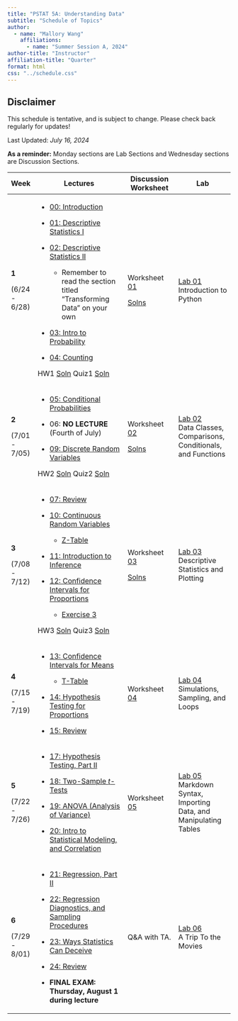 ```yaml
---
title: "PSTAT 5A: Understanding Data"
subtitle: "Schedule of Topics"
author:
  - name: "Mallory Wang"
    affiliations:
      - name: "Summer Session A, 2024"
author-title: "Instructor"
affiliation-title: "Quarter"
format: html
css: "../schedule.css"
---
```


::: callout-caution
## Disclaimer

This schedule is tentative, and is subject to change. Please check back regularly for updates!
:::

Last Updated: *July 16, 2024*\

**As a reminder:** Monday sections are Lab Sections and Wednesday sections are Discussion Sections.



+---------------+---------------------------------------------------------------------------------------------------------------------------------------------------------------------------------------------------------------------------------------------------------------------------------+-------------------------------------------------------------------------------------------------------------------------------------------------------+--------------------------------------------------------------------------------------------------------------------------------------------------------------+
| Week          | Lectures                                                                                                                                                                                                                                                                        | Discussion Worksheet                                                                                                                                  | Lab                                                                                                                                                          |
+===============+=================================================================================================================================================================================================================================================================================+=======================================================================================================================================================+==============================================================================================================================================================+
| **1**         | -   <a href = "Lectures/Lecture00/Lec00.qmd" class = "button label-outline" target = "_blank">00: Introduction</a>                                                                                                                                                              | Worksheet <a href = "../Files/Wkshts/Wksht01_Blank.pdf" class = "button label-outline" target = "_blank">01</a>                                       | <a href = "Labs/Lab01/lab01.qmd" class = "button label-outline" target = "_blank">Lab 01</a> <br /> Introduction to Python                                   |
|               |                                                                                                                                                                                                                                                                                 |                                                                                                                                                       |                                                                                                                                                              |
| (6/24 - 6/28) | -   <a href = "Lectures/Lecture01/Lec01.qmd" class = "button label-outline" target = "_blank">01: Descriptive Statistics I</a>                                                                                                                                                  | <a href = "../Files/Wkshts/Wksht01_Solns.pdf" class = "button label-outline" target = "_blank">Solns</a>                                              |                                                                                                                                                              |
|               |                                                                                                                                                                                                                                                                                 |                                                                                                                                                       |                                                                                                                                                              |
|               | -   <a href = "Lectures/Lecture02/Lec02.qmd" class = "button label-outline" target = "_blank">02: Descriptive Statistics II</a>                                                                                                                                                 |                                                                                                                                                       |                                                                                                                                                              |
|               |                                                                                                                                                                                                                                                                                 |                                                                                                                                                       |                                                                                                                                                              |
|               |     -   Remember to read the section titled "Transforming Data" on your own                                                                                                                                                                                                     |                                                                                                                                                       |                                                                                                                                                              |
|               |                                                                                                                                                                                                                                                                                 |                                                                                                                                                       |                                                                                                                                                              |
|               | -   <a href = "Lectures/Lecture03/Lec03.qmd" class = "button label-outline" target = "_blank">03: Intro to Probability</a>                                                                                                                                                      |                                                                                                                                                       |                                                                                                                                                              |
|               |                                                                                                                                                                                                                                                                                 |                                                                                                                                                       |                                                                                                                                                              |
|               | -   <a href = "Lectures/Lecture04/Lec04.qmd" class = "button label-outline" target = "_blank">04: Counting</a>                                                                                                                                                                  |                                                                                                                                                       |                                                                                                                                                              |
|               |                                                                                                                                                                                                                                                                                 |                                                                                                                                                       |                                                                                                                                                              |
|               | HW1 <a href = "../Files/HW/HW01_Solns.pdf" class = "button label-outline" target = "_blank">Soln</a>                                                                                                                                                                            |                                                                                                                                                       |                                                                                                                                                              |
|               | Quiz1 <a href = "../Files/QzSolns/Qz01_solns.pdf" class = "button label-outline" target = "_blank">Soln</a>                                                                                                                                                                     |                                                                                                                                                       |                                                                                                                                                              |
+---------------+---------------------------------------------------------------------------------------------------------------------------------------------------------------------------------------------------------------------------------------------------------------------------------+-------------------------------------------------------------------------------------------------------------------------------------------------------+--------------------------------------------------------------------------------------------------------------------------------------------------------------+
| **2**         | -   <a href = "Lectures/Lecture05/Lec05.qmd" class = "button label-outline" target = "_blank">05: Conditional Probabilities</a>                                                                                                                                                 | Worksheet <a href = "../Files/Wkshts/Wksht02_Blank.pdf" class = "button label-outline" target = "_blank">02</a>                                       | <a href = "Labs/Lab02/lab02.qmd" class = "button label-outline" target = "_blank">Lab 02</a> <br /> Data Classes, Comparisons, Conditionals, and Functions   |
|               |                                                                                                                                                                                                                                                                                 |                                                                                                                                                       |                                                                                                                                                              |
| (7/01 - 7/05) | -   06: **NO LECTURE** (Fourth of July)                                                                                                                                                                                                                                         | <a href = "../Files/Wkshts/Wksht02_Solns.pdf" class = "button label-outline" target = "_blank">Solns</a>                                              |                                                                                                                                                              |
|               |                                                                                                                                                                                                                                                                                 |                                                                                                                                                       |                                                                                                                                                              |
|               | -   <a href = "Lectures/Lecture09/Lec09.qmd" class = "button label-outline" target = "_blank">09: Discrete Random Variables</a>                                                                                                                                                 |                                                                                                                                                       |                                                                                                                                                              |
|               |                                                                                                                                                                                                                                                                                 |                                                                                                                                                       |                                                                                                                                                              |
|               |                                                                                                                                                                                                                                                                                 |                                                                                                                                                       |                                                                                                                                                              |
|               | HW2 <a href = "../Files/HW/HW02_Solns.pdf" class = "button label-outline" target = "_blank">Soln</a>                                                                                                                                                                            |                                                                                                                                                       |                                                                                                                                                              |
|               | Quiz2 <a href = "../Files/QzSolns/Qz02_solns.pdf" class = "button label-outline" target = "_blank">Soln</a>                                                                                                                                                                     |                                                                                                                                                       |                                                                                                                                                              |
+---------------+---------------------------------------------------------------------------------------------------------------------------------------------------------------------------------------------------------------------------------------------------------------------------------+-------------------------------------------------------------------------------------------------------------------------------------------------------+--------------------------------------------------------------------------------------------------------------------------------------------------------------+
| **3**         | -   <a href = "Lectures/MT1Rev/mt1_rev_slides.qmd" class = "button label-outline" target = "_blank">07: Review</a>                                                                                                                                                              | Worksheet <a href = "../Files/Wkshts/Wksht03_Blank.pdf" class = "button label-outline" target = "_blank">03</a>                                       | <a href = "Labs/Lab03/lab03.qmd" class = "button label-outline" target = "_blank">Lab 03</a> <br /> Descriptive Statistics and Plotting                      |
|               |                                                                                                                                                                                                                                                                                 |                                                                                                                                                       |                                                                                                                                                              |
| (7/08 - 7/12) | -   <a href = "Lectures/Lecture10/Lec10.qmd" class = "button label-outline" target = "_blank">10: Continuous Random Variables</a>                                                                                                                                               | <a href = "../Files/Wkshts/Wksht03_Solns.pdf" class = "button label-outline" target = "_blank">Solns</a>                                              | <!--<a href = "../Files/Labs/Lab03_Solns.pdf" class = "button label-outline" target = "_blank">Solns</a>-->                                                  |
|               |                                                                                                                                                                                                                                                                                 |                                                                                                                                                       |                                                                                                                                                              |
|               |     -   <a href = "../Files/Tables/Z_Table.pdf" class = "button label-outline" target = "_blank">Z-Table</a>                                                                                                                                                                    |                                                                                                                                                       |                                                                                                                                                              |
|               |                                                                                                                                                                                                                                                                                 |                                                                                                                                                       |                                                                                                                                                              |
|               | -   <a href = "Lectures/Lecture11/Lec11.qmd" class = "button label-outline" target = "_blank">11: Introduction to Inference</a>                                                                                                                                                 |                                                                                                                                                       |                                                                                                                                                              |
|               |                                                                                                                                                                                                                                                                                 |                                                                                                                                                       |                                                                                                                                                              |
|               | -   <a href = "Lectures/Lecture12/Lec12.qmd" class = "button label-outline" target = "_blank">12: Confidence Intervals for Proportions</a>                                                                                                                                      |                                                                                                                                                       |                                                                                                                                                              |
|               |                                                                                                                                                                                                                                                                                 |                                                                                                                                                       |                                                                                                                                                              |
|               |     -   <a href = "../Files/Lec_Ex/Lec12_Ex3.pdf" class = "button label-outline" target = "_blank">Exercise 3</a>                                                                                                                                                               |                                                                                                                                                       |                                                                                                                                                              |
|               |                                                                                                                                                                                                                                                                                 |                                                                                                                                                       |                                                                                                                                                              |
|               | HW3 <a href = "../Files/HW/HW03_Solns.pdf" class = "button label-outline" target = "_blank">Soln</a>                                                                                                                                                                            |                                                                                                                                                       |                                                                                                                                                              |
|               | Quiz3 <a href = "../Files/QzSolns/Qz03_solns.pdf" class = "button label-outline" target = "_blank">Soln</a>                                                                                                                                                                     |                                                                                                                                                       |                                                                                                                                                              |
+---------------+---------------------------------------------------------------------------------------------------------------------------------------------------------------------------------------------------------------------------------------------------------------------------------+-------------------------------------------------------------------------------------------------------------------------------------------------------+--------------------------------------------------------------------------------------------------------------------------------------------------------------+
| **4**         | -   <a href = "Lectures/Lecture13/Lec13.qmd" class = "button label-outline" target = "_blank">13: Confidence Intervals for Means</a>                                                                                                                                            | Worksheet <a href = "../Files/Wkshts/Wksht01_Blank.pdf" class = "button label-outline" target = "_blank">04</a>                                       | <a href = "Labs/Lab04/lab04.qmd" class = "button label-outline" target = "_blank">Lab 04</a> <br /> Simulations, Sampling, and Loops                         |
|               |                                                                                                                                                                                                                                                                                 |                                                                                                                                                       |                                                                                                                                                              |
| (7/15 - 7/19) |     -   <a href = "../Files/Tables/T_Table.pdf" class = "button label-outline" target = "_blank">T-Table</a>                                                                                                                                                                    |                                                                                                                                                       |<!-- <a href = "../Files/Labs/Lab04_Solns.pdf" class = "button label-outline" target = "_blank">Solns</a> -->                                                 |
|               |                                                                                                                                                                                                                                                                                 |                                                                                                                                                       |                                                                                                                                                              |
|               | -   <a href = "Lectures/Lecture14/Lec14.qmd" class = "button label-outline" target = "_blank">14: Hypothesis Testing for Proportions</a>                                                                                                                                        |                                                                                                                                                       |                                                                                                                                                              |
|               |                                                                                                                                                                                                                                                                                 |                                                                                                                                                       |                                                                                                                                                              |
|               | -   <a href = "Lectures/MT2Rev/mt2rev.qmd" class = "button label-outline" target = "_blank">15: Review</a>                                                                                                                                                                      |                                                                                                                                                       |                                                                                                                                                              |
|               |                                                                                                                                                                                                                                                                                 |                                                                                                                                                       |                                                                                                                                                              |
+---------------+---------------------------------------------------------------------------------------------------------------------------------------------------------------------------------------------------------------------------------------------------------------------------------+-------------------------------------------------------------------------------------------------------------------------------------------------------+--------------------------------------------------------------------------------------------------------------------------------------------------------------+
| **5**         | -   <a href = "Lectures/Lecture17/Lec17.qmd" class = "button label-outline" target = "_blank">17: Hypothesis Testing, Part II</a>                                                                                                                                               | Worksheet <a href = "../Files/Wkshts/Wksht05_Blank.pdf" class = "button label-outline" target = "_blank">05</a>                                       | <a href = "Labs/Lab05/lab05.qmd" class = "button label-outline" target = "_blank">Lab 05</a> <br /> Markdown Syntax, Importing Data, and Manipulating Tables |
|               |                                                                                                                                                                                                                                                                                 |                                                                                                                                                       |                                                                                                                                                              |
| (7/22 - 7/26) | -   <a href = "Lectures/Lecture18/Lec18.qmd" class = "button label-outline" target = "_blank">18: Two-Sample *t*-Tests</a>                                                                                                                                                      | <!--<a href = "../Files/Wkshts/Wksht05_Solns.pdf" class = "button label-outline" target = "_blank">Solns</a> -->                                      |                                                                                                                                                              |
|               |                                                                                                                                                                                                                                                                                 |                                                                                                                                                       |                                                                                                                                                              |
|               | -   <a href = "Lectures/Lecture19/Lec19.qmd" class = "button label-outline" target = "_blank">19: ANOVA (Analysis of Variance)</a>                                                                                                                                              |                                                                                                                                                       |                                                                                                                                                              |
|               |                                                                                                                                                                                                                                                                                 |                                                                                                                                                       |                                                                                                                                                              |
|               | -   <a href = "Lectures/Lecture20/Lec20.qmd" class = "button label-outline" target = "_blank">20: Intro to Statistical Modeling, and Correlation</a>                                                                                                                            |                                                                                                                                                       |                                                                                                                                                              |
|               |                                                                                                                                                                                                                                                                                 |                                                                                                                                                       |                                                                                                                                                              |
+---------------+---------------------------------------------------------------------------------------------------------------------------------------------------------------------------------------------------------------------------------------------------------------------------------+-------------------------------------------------------------------------------------------------------------------------------------------------------+--------------------------------------------------------------------------------------------------------------------------------------------------------------+
| **6**         | -   <a href = "Lectures/Lecture21/Lec21.qmd" class = "button label-outline" target = "_blank">21: Regression, Part II</a>                                                                                                                                                       | Q&A with TA.                                                                                                                                          | <a href = "Labs/Lab06/lab06.qmd" class = "button label-outline" target = "_blank">Lab 06</a> <br /> A Trip To the Movies                                     |
|               |                                                                                                                                                                                                                                                                                 |                                                                                                                                                       |                                                                                                                                                              |
| (7/29 - 8/01) | -   <a href = "Lectures/Lecture22/Lec22.qmd" class = "button label-outline" target = "_blank">22: Regression Diagnostics, and Sampling Procedures</a>                                                                                                                           |                                                                                                                                                       |                                                                                                                                                              |
|               |                                                                                                                                                                                                                                                                                 |                                                                                                                                                       |                                                                                                                                                              |
|               | -   <a href = "Lectures/Lecture23/Lec23.qmd" class = "button label-outline" target = "_blank">23: Ways Statistics Can Deceive</a>                                                                                                                                               |                                                                                                                                                       |                                                                                                                                                              |
|               |                                                                                                                                                                                                                                                                                 |                                                                                                                                                       |                                                                                                                                                              |
|               | -   <a href = "Lectures/FinRev/FinRev.qmd" class = "button label-outline" target = "_blank">24: Review</a>                                                                                                                                                                      |                                                                                                                                                       |                                                                                                                                                              |
|               |                                                                                                                                                                                                                                                                                 |                                                                                                                                                       |                                                                                                                                                              |
|               | -   **FINAL EXAM: Thursday, August 1 during lecture**                                                                                                                                                                                                                           |                                                                                                                                                       |                                                                                                                                                              |
|               |                                                                                                                                                                                                                                                                                 |                                                                                                                                                       |                                                                                                                                                              |
+---------------+---------------------------------------------------------------------------------------------------------------------------------------------------------------------------------------------------------------------------------------------------------------------------------+-------------------------------------------------------------------------------------------------------------------------------------------------------+--------------------------------------------------------------------------------------------------------------------------------------------------------------+
